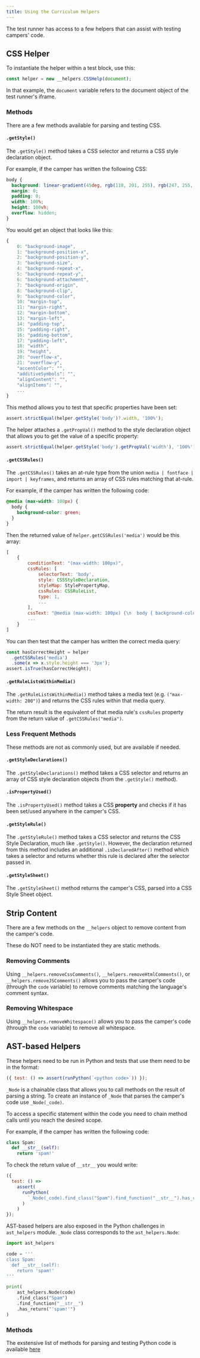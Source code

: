 ```yaml
---
title: Using the Curriculum Helpers
---
```


The test runner has access to a few helpers that can assist with testing campers' code.

## CSS Helper

To instantiate the helper within a test block, use this:

```js
const helper = new __helpers.CSSHelp(document);
```

In that example, the `document` variable refers to the document object of the test runner's iframe.

### Methods

There are a few methods available for parsing and testing CSS.

#### `.getStyle()`

The `.getStyle()` method takes a CSS selector and returns a CSS style declaration object.

For example, if the camper has written the following CSS:

```css
body {
  background: linear-gradient(45deg, rgb(118, 201, 255), rgb(247, 255, 222));
  margin: 0;
  padding: 0;
  width: 100%;
  height: 100vh;
  overflow: hidden;
}
```

You would get an object that looks like this:

```js
{
    0: "background-image",
    1: "background-position-x",
    2: "background-position-y",
    3: "background-size",
    4: "background-repeat-x",
    5: "background-repeat-y",
    6: "background-attachment",
    7: "background-origin",
    8: "background-clip",
    9: "background-color",
    10: "margin-top",
    11: "margin-right",
    12: "margin-bottom",
    13: "margin-left",
    14: "padding-top",
    15: "padding-right",
    16: "padding-bottom",
    17: "padding-left",
    18: "width",
    19: "height",
    20: "overflow-x",
    21: "overflow-y",
    "accentColor": "",
    "additiveSymbols": "",
    "alignContent": "",
    "alignItems": "",
    ...
}
```

This method allows you to test that specific properties have been set:

```js
assert.strictEqual(helper.getStyle('body')?.width, '100%');
```

The helper attaches a `.getPropVal()` method to the style declaration object that allows you to get the value of a specific property:

```js
assert.strictEqual(helper.getStyle('body').getPropVal('width'), '100%');
```

#### `.getCSSRules()`

The `.getCSSRules()` takes an at-rule type from the union `media | fontface | import | keyframes`, and returns an array of CSS rules matching that at-rule.

For example, if the camper has written the following code:

```css
@media (max-width: 100px) {
  body {
    background-color: green;
  }
}
```

Then the returned value of `helper.getCSSRules('media')` would be this array:

```js
[
    {
        conditionText: "(max-width: 100px)",
        cssRules: [
            selectorText: 'body',
            style: CSSStyleDeclaration,
            styleMap: StylePropertyMap,
            cssRules: CSSRuleList,
            type: 1,
            ...
        ],
        cssText: "@media (max-width: 100px) {\n  body { background-color: green; }\n}",
        ...
    }
]
```

You can then test that the camper has written the correct media query:

```js
const hasCorrectHeight = helper
  .getCSSRules('media')
  .some(x => x.style.height === '3px');
assert.isTrue(hasCorrectHeight);
```

#### `.getRuleListsWithinMedia()`

The `.getRuleListsWithinMedia()` method takes a media text (e.g. `("max-width: 200")`) and returns the CSS rules within that media query.

The return result is the equivalent of that media rule's `cssRules` property from the return value of `.getCSSRules("media")`.

### Less Frequent Methods

These methods are not as commonly used, but are available if needed.

#### `.getStyleDeclarations()`

The `.getStyleDeclarations()` method takes a CSS selector and returns an array of CSS style declaration objects (from the `.getStyle()` method).

#### `.isPropertyUsed()`

The `.isPropertyUsed()` method takes a CSS **property** and checks if it has been set/used anywhere in the camper's CSS.

#### `.getStyleRule()`

The `.getStyleRule()` method takes a CSS selector and returns the CSS Style Declaration, much like `.getStyle()`. However, the declaration returned from this method includes an additional `.isDeclaredAfter()` method which takes a selector and returns whether this rule is declared after the selector passed in.

#### `.getStyleSheet()`

The `.getStyleSheet()` method returns the camper's CSS, parsed into a CSS Style Sheet object.

## Strip Content

There are a few methods on the `__helpers` object to remove content from the camper's code.

These do NOT need to be instantiated they are static methods.

### Removing Comments

Using `__helpers.removeCssComments()`, `__helpers.removeHtmlComments()`, or `__helpers.removeJSComments()` allows you to pass the camper's code (through the `code` variable) to remove comments matching the language's comment syntax.

### Removing Whitespace

Using `__helpers.removeWhitespace()` allows you to pass the camper's code (through the `code` variable) to remove all whitespace.

## AST-based Helpers

These helpers need to be run in Python and tests that use them need to be in the format:

```js
({ test: () => assert(runPython(`<python code>`)) });
```

`_Node` is a chainable class that allows you to call methods on the result of parsing a string. To create an instance of `_Node` that parses the camper's code use `_Node(_code)`.

To access a specific statement within the code you need to chain method calls until you reach the desired scope.

For example, if the camper has written the following code:

```py
class Spam:
  def __str__(self):
    return 'spam!'
```

To check the return value of `__str__` you would write:

```js
({
  test: () =>
    assert(
      runPython(
        `_Node(_code).find_class("Spam").find_function("__str__").has_return("'spam!'")`
      )
    )
});
```

AST-based helpers are also exposed in the Python challenges in `ast_helpers` module. `_Node` class corresponds to the `ast_helpers.Node`:

```py
import ast_helpers

code = '''
class Spam:
  def __str__(self):
    return 'spam!'
'''

print(
    ast_helpers.Node(code)
    .find_class("Spam")
    .find_function("__str__")
    .has_return("'spam!'")
)
```

### Methods

The exstensive list of methods for parsing and testing Python code is available [here](https://opensource.freecodecamp.org/curriculum-helpers/python.html#ast-based-helpers)
